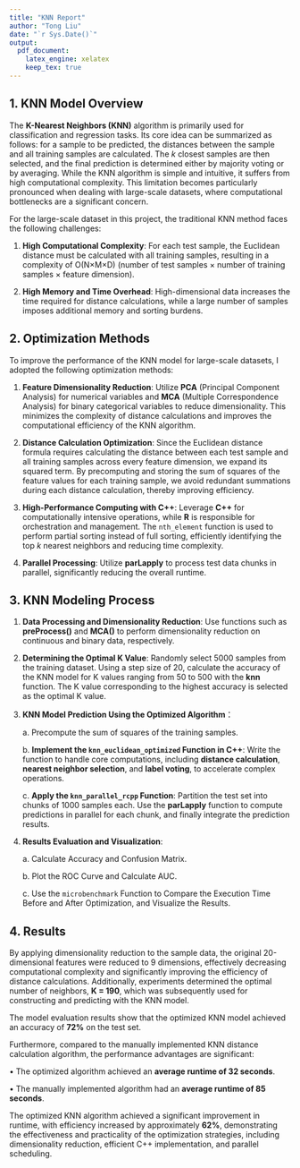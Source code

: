 ```yaml
---
title: "KNN Report"
author: "Tong Liu"
date: "`r Sys.Date()`"
output: 
  pdf_document:
    latex_engine: xelatex
    keep_tex: true
---
```


## 1. KNN Model Overview

The **K-Nearest Neighbors (KNN)** algorithm is primarily used for classification and regression tasks. Its core idea can be summarized as follows: for a sample to be predicted, the distances between the sample and all training samples are calculated. The *k* closest samples are then selected, and the final prediction is determined either by majority voting or by averaging. While the KNN algorithm is simple and intuitive, it suffers from high computational complexity. This limitation becomes particularly pronounced when dealing with large-scale datasets, where computational bottlenecks are a significant concern.

For the large-scale dataset in this project, the traditional KNN method faces the following challenges:

1.  **High Computational Complexity**: For each test sample, the Euclidean distance must be calculated with all training samples, resulting in a complexity of O(N×M×D) (number of test samples × number of training samples × feature dimension).

2.  **High Memory and Time Overhead**: High-dimensional data increases the time required for distance calculations, while a large number of samples imposes additional memory and sorting burdens.

## 2. Optimization Methods

To improve the performance of the KNN model for large-scale datasets, I adopted the following optimization methods:

1.  **Feature Dimensionality Reduction**: Utilize **PCA** (Principal Component Analysis) for numerical variables and **MCA** (Multiple Correspondence Analysis) for binary categorical variables to reduce dimensionality. This minimizes the complexity of distance calculations and improves the computational efficiency of the KNN algorithm.

2.  **Distance Calculation Optimization**: Since the Euclidean distance formula requires calculating the distance between each test sample and all training samples across every feature dimension, we expand its squared term. By precomputing and storing the sum of squares of the feature values for each training sample, we avoid redundant summations during each distance calculation, thereby improving efficiency.

3.  **High-Performance Computing with C++**: Leverage **C++** for computationally intensive operations, while **R** is responsible for orchestration and management. The `nth_element` function is used to perform partial sorting instead of full sorting, efficiently identifying the top *k* nearest neighbors and reducing time complexity.

4.  **Parallel Processing**: Utilize **parLapply** to process test data chunks in parallel, significantly reducing the overall runtime.

## 3. **KNN Modeling Process**

1.  **Data Processing and Dimensionality Reduction**: Use functions such as **preProcess()** and **MCA()** to perform dimensionality reduction on continuous and binary data, respectively.

2.  **Determining the Optimal K Value**: Randomly select 5000 samples from the training dataset. Using a step size of 20, calculate the accuracy of the KNN model for K values ranging from 50 to 500 with the **knn** function. The K value corresponding to the highest accuracy is selected as the optimal K value.

3.  **KNN Model Prediction Using the Optimized Algorithm**：

    a\. Precompute the sum of squares of the training samples.

    b\. **Implement the `knn_euclidean_optimized` Function in C++**: Write the function to handle core computations, including **distance calculation**, **nearest neighbor selection**, and **label voting**, to accelerate complex operations.

    c\. **Apply the `knn_parallel_rcpp` Function**: Partition the test set into chunks of 1000 samples each. Use the **parLapply** function to compute predictions in parallel for each chunk, and finally integrate the prediction results.

4.  **Results Evaluation and Visualization**:

    a\. Calculate Accuracy and Confusion Matrix.

    b\. Plot the ROC Curve and Calculate AUC.

    c\. Use the `microbenchmark` Function to Compare the Execution Time Before and After Optimization, and Visualize the Results.

## 4. **Results**

By applying dimensionality reduction to the sample data, the original 20-dimensional features were reduced to 9 dimensions, effectively decreasing computational complexity and significantly improving the efficiency of distance calculations. Additionally, experiments determined the optimal number of neighbors, **K = 190**, which was subsequently used for constructing and predicting with the KNN model.

The model evaluation results show that the optimized KNN model achieved an accuracy of **72%** on the test set.

Furthermore, compared to the manually implemented KNN distance calculation algorithm, the performance advantages are significant:

• The optimized algorithm achieved an **average runtime of 32 seconds**.

• The manually implemented algorithm had an **average runtime of 85 seconds**.

The optimized KNN algorithm achieved a significant improvement in runtime, with efficiency increased by approximately **62%**, demonstrating the effectiveness and practicality of the optimization strategies, including dimensionality reduction, efficient C++ implementation, and parallel scheduling.
